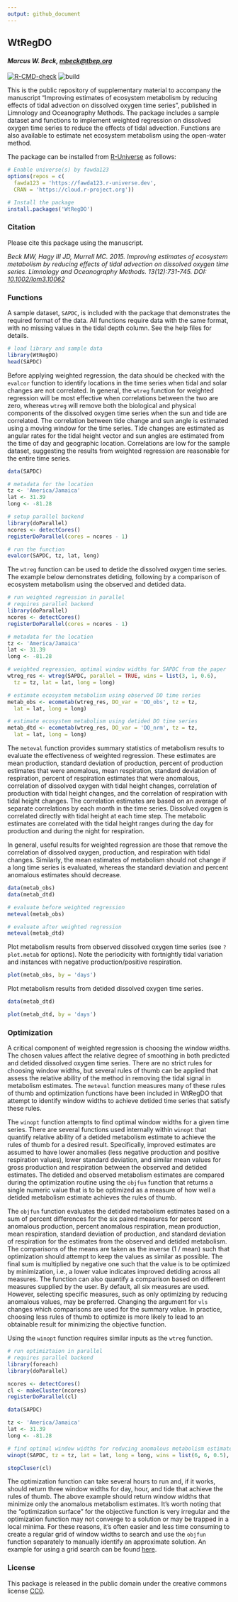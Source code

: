 ```yaml
---
output: github_document
---
```


## WtRegDO

#### *Marcus W. Beck, [mbeck@tbep.org](mailto:mbeck@tbep.org)*

[![R-CMD-check](https://github.com/fawda123/WtRegDO/workflows/R-CMD-check/badge.svg)](https://github.com/fawda123/WtRegDO/actions)
![build](https://github.com/fawda123/WtRegDO/workflows/build/badge.svg)

This is the public repository of supplementary material to accompany the manuscript "Improving estimates of ecosystem metabolism by reducing effects of tidal advection on dissolved oxygen time series", published in Limnology and Oceanography Methods.  The package includes a sample dataset and functions to implement weighted regression on dissolved oxygen time series to reduce the effects of tidal advection.  Functions are also available to estimate net ecosystem metabolism using the open-water method.  

The package can be installed from [R-Universe](https://fawda123.r-universe.dev/) as follows:

```r
# Enable universe(s) by fawda123
options(repos = c(
  fawda123 = 'https://fawda123.r-universe.dev',
  CRAN = 'https://cloud.r-project.org'))

# Install the package
install.packages('WtRegDO')
```

### Citation

Please cite this package using the manuscript.

*Beck MW, Hagy III JD, Murrell MC. 2015. Improving estimates of ecosystem metabolism by reducing effects of tidal advection on dissolved oxygen time series. Limnology and Oceanography Methods. 13(12):731-745. DOI: [10.1002/lom3.10062](http://onlinelibrary.wiley.com/doi/10.1002/lom3.10062/abstract)*

### Functions

A sample dataset, `SAPDC`, is included with the package that demonstrates the required format of the data.  All functions require data with the same format, with no missing values in the tidal depth column. See the help files for details.

```r
# load library and sample data
library(WtRegDO)
head(SAPDC)
```

Before applying weighted regression, the data should be checked with the `evalcor` function to identify locations in the time series when tidal and solar changes are not correlated.  In general, the `wtreg` function for weighted regression will be most effective when correlations between the two are zero, whereas `wtreg` will remove both the biological and physical components of the dissolved oxygen time series when the sun and tide are correlated.   The correlation between tide change and sun angle is estimated using a moving window for the time series.  Tide changes are estimated as angular rates for the tidal height vector and sun angles are estimated from the time of day and geographic location.  Correlations are low for the sample dataset, suggesting the results from weighted regression are reasonable for the entire time series.

```r
data(SAPDC)

# metadata for the location
tz <- 'America/Jamaica'
lat <- 31.39
long <- -81.28

# setup parallel backend
library(doParallel)
ncores <- detectCores()  
registerDoParallel(cores = ncores - 1)

# run the function
evalcor(SAPDC, tz, lat, long)
```

The `wtreg` function can be used to detide the dissolved oxygen time series.  The example below demonstrates detiding, following by a comparison of ecosystem metabolism using the observed and detided data.
```r
# run weighted regression in parallel
# requires parallel backend
library(doParallel)
ncores <- detectCores()  
registerDoParallel(cores = ncores - 1)

# metadata for the location
tz <- 'America/Jamaica'
lat <- 31.39
long <- -81.28

# weighted regression, optimal window widths for SAPDC from the paper
wtreg_res <- wtreg(SAPDC, parallel = TRUE, wins = list(3, 1, 0.6), 
  tz = tz, lat = lat, long = long)

# estimate ecosystem metabolism using observed DO time series
metab_obs <- ecometab(wtreg_res, DO_var = 'DO_obs', tz = tz, 
  lat = lat, long = long)

# estimate ecosystem metabolism using detided DO time series
metab_dtd <- ecometab(wtreg_res, DO_var = 'DO_nrm', tz = tz, 
  lat = lat, long = long)
```

The `meteval` function provides summary statistics of metabolism results to evaluate the effectiveness of weighted regression.  These estimates are mean production, standard deviation of production, percent of production estimates that were anomalous, mean respiration, standard deviation of respiration, percent of respiration estimates that were anomalous, correlation of dissolved oxygen with tidal height changes, correlation of production with tidal height changes, and the correlation of respiration with tidal height changes.  The correlation estimates are based on an average of separate correlations by each month in the time series.  Dissolved oxygen is correlated directly with tidal height at each time step.  The metabolic estimates are correlated with the tidal height ranges during the day for production and during the night for respiration.  

In general, useful results for weighted regression are those that remove the correlation of dissolved oxygen, production, and respiration with tidal changes.  Similarly, the mean estimates of metabolism should not change if a long time series is evaluated, whereas the standard deviation and percent anomalous estimates should decrease.

```r
data(metab_obs)
data(metab_dtd)
```
```r
# evaluate before weighted regression
meteval(metab_obs)

# evaluate after weighted regression
meteval(metab_dtd)
```

Plot metabolism results from observed dissolved oxygen time series (see `?plot.metab` for options).  Note the periodicity with fortnightly tidal variation and instances with negative production/positive respiration.

```r
plot(metab_obs, by = 'days')
```

Plot metabolism results from detided dissolved oxygen time series.

```r
data(metab_dtd)
```
```r
plot(metab_dtd, by = 'days')
```

### Optimization 

A critical component of weighted regression is choosing the window widths.  The chosen values affect the relative degree of smoothing in both predicted and detided dissolved oxygen time series. There are no strict rules for choosing window widths, but several rules of thumb can be applied that assess the relative ability of the method in removing the tidal signal in metabolism estimates.  The `meteval` function measures many of these rules of thumb and optimization functions have been included in WtRegDO that attempt to identify window widths to achieve detided time series that satisfy these rules.  

The `winopt` function attempts to find optimal window widths for a given time series.  There are several functions used internally within `winopt` that quantify relative ability of a detided metabolism estimate to achieve the rules of thumb for a desired result.  Specifically, improved estimates are assumed to have lower anomalies (less negative production and positive respiration values), lower standard deviation, and similar mean values for gross production and respiration between the observed and detided estimates.  The detided and observed metabolism estimates are compared during the optimization routine using the `objfun` function that returns a single numeric value that is to be optimized as a measure of how well a detided metabolism estimate achieves the rules of thumb.  

The `objfun` function evaluates the detided metabolism estimates based on a sum of percent differences for the six paired measures for percent anomalous production, percent anomalous respiration, mean production, mean respiration, standard deviation of production, and standard deviation of respiration for the estimates from the observed and detided metabolism. The comparisons of the means are taken as the inverse (1 / mean) such that optimization should attempt to keep the values as similar as possible. The final sum is multiplied by negative one such that the value is to be optimized by minimization, i.e., a lower value indicates improved detiding across all measures.  The function can also quantify a comparison based on different measures supplied by the user. By default, all six measures are used. However, selecting specific measures, such as only optimizing by reducing anomalous values, may be preferred. Changing the argument for `vls` changes which comparisons are used for the summary value.  In practice, choosing less rules of thumb to optimize is more likely to lead to an obtainable result for minimizing the objective function. 

Using the `winopt` function requires similar inputs as the `wtreg` function.

```r
# run optimiztaion in parallel
# requires parallel backend
library(foreach)
library(doParallel)

ncores <- detectCores()
cl <- makeCluster(ncores)
registerDoParallel(cl)

data(SAPDC)

tz <- 'America/Jamaica'
lat <- 31.39
long <- -81.28

# find optimal window widths for reducing anomalous metabolism estimates
winopt(SAPDC, tz = tz, lat = lat, long = long, wins = list(6, 6, 0.5), parallel = T, vls = c('anomPg', 'anomRt'))

stopCluser(cl)
```

The optimization function can take several hours to run and, if it works, should return three window widths for day, hour, and tide that achieve the rules of thumb.  The above example should return window widths that minimize only the anomalous metabolism estimates. It's worth noting that the "optimization surface" for the objective function is very irregular and the optimization function may not converge to a solution or may be trapped in a local minima.  For these reasons, it's often easier and less time consuming to create a regular grid of window widths to search and use the `objfun` function separately to manually identify an approximate solution.  An example for using a grid search can be found [here](https://github.com/fawda123/detide_eval/blob/9baf6dfbf7eec0b6b6b14ce340e5b387569ae05c/R/dat_proc.R#L67).

### License

This package is released in the public domain under the creative commons license [CC0](https://tldrlegal.com/license/creative-commons-cc0-1.0-universal). 
